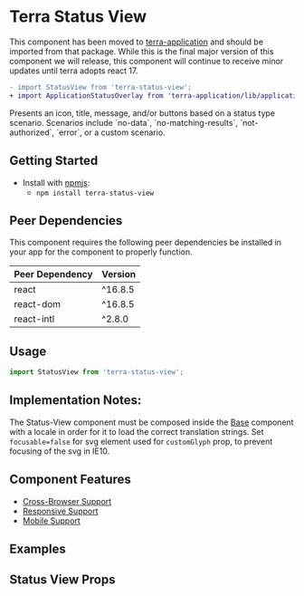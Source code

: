 


<Badge />

# Terra Status View
<Notice variant='maintenance'>

This component has been moved to [terra-application](https://engineering.cerner.com/terra-ui/application/terra-application/components/application-status-overlay) and should be imported from that package. While this is the final major version of this component we will release, this component will continue to receive minor updates until terra adopts react 17.

```diff
- import StatusView from 'terra-status-view';
+ import ApplicationStatusOverlay from 'terra-application/lib/application-status-overlay/ApplicationStatusOverlay';
```

</Notice>
Presents an icon, title, message, and/or buttons based on a status type scenario. Scenarios include `no-data`, `no-matching-results`, `not-authorized`, `error`, or a custom scenario.

## Getting Started

- Install with [npmjs](https://www.npmjs.com):
  - `npm install terra-status-view`

<!-- AUTO-GENERATED-CONTENT:START Peer Dependencies -->
## Peer Dependencies

This component requires the following peer dependencies be installed in your app for the component to properly function.

| Peer Dependency | Version |
|-|-|
| react | ^16.8.5 |
| react-dom | ^16.8.5 |
| react-intl | ^2.8.0 |

<!-- AUTO-GENERATED-CONTENT:END -->

## Usage
```jsx
import StatusView from 'terra-status-view';
```

## Implementation Notes:

The Status-View component must be composed inside the [Base][1] component with a locale in order for it to load the correct translation strings.
Set `focusable=false` for svg element used for `customGlyph` prop, to prevent focusing of the svg in IE10.

[1]: https://engineering.cerner.com/terra-core/components/terra-base/base/base

## Component Features
* [Cross-Browser Support](https://engineering.cerner.com/terra-ui/about/terra-ui/component-standards#cross-browser-support)
* [Responsive Support](https://engineering.cerner.com/terra-ui/about/terra-ui/component-standards#responsive-support)
* [Mobile Support](https://engineering.cerner.com/terra-ui/about/terra-ui/component-standards#mobile-support)

## Examples
<ToggleVariants title="Variants" />
<Custom title="Custom: Icon + message + buttons" />
<ToggleAlignmentAndGlyph />

## Status View Props
<StatusViewPropsTable />
